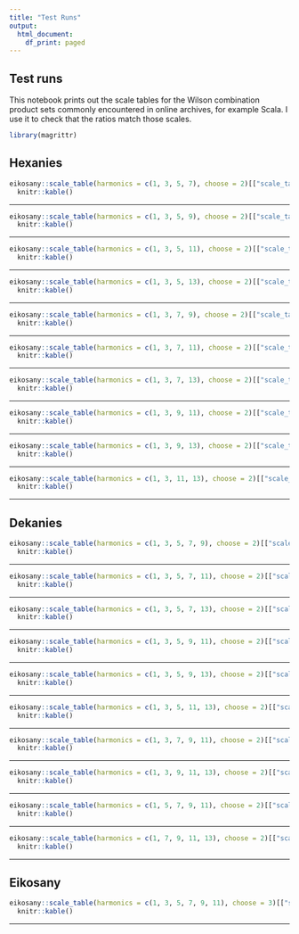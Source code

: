 ```yaml
---
title: "Test Runs"
output:
  html_document:
    df_print: paged
---
```


## Test runs

This notebook prints out the scale tables for the Wilson combination product
sets commonly encountered in online archives, for example Scala. I use it to
check that the ratios match those scales.

```r
library(magrittr)

```

## Hexanies

```r
eikosany::scale_table(harmonics = c(1, 3, 5, 7), choose = 2)[["scale_table"]] %>%
  knitr::kable()

```
* * * * *

```r
eikosany::scale_table(harmonics = c(1, 3, 5, 9), choose = 2)[["scale_table"]] %>%
  knitr::kable()

```
* * * * *

```r
eikosany::scale_table(harmonics = c(1, 3, 5, 11), choose = 2)[["scale_table"]] %>%
  knitr::kable()

```
* * * * *

```r
eikosany::scale_table(harmonics = c(1, 3, 5, 13), choose = 2)[["scale_table"]] %>%
  knitr::kable()

```
* * * * *

```r
eikosany::scale_table(harmonics = c(1, 3, 7, 9), choose = 2)[["scale_table"]] %>%
  knitr::kable()

```
* * * * *

```r
eikosany::scale_table(harmonics = c(1, 3, 7, 11), choose = 2)[["scale_table"]] %>%
  knitr::kable()

```
* * * * *

```r
eikosany::scale_table(harmonics = c(1, 3, 7, 13), choose = 2)[["scale_table"]] %>%
  knitr::kable()

```
* * * * *

```r
eikosany::scale_table(harmonics = c(1, 3, 9, 11), choose = 2)[["scale_table"]] %>%
  knitr::kable()

```
* * * * *

```r
eikosany::scale_table(harmonics = c(1, 3, 9, 13), choose = 2)[["scale_table"]] %>%
  knitr::kable()

```
* * * * *

```r
eikosany::scale_table(harmonics = c(1, 3, 11, 13), choose = 2)[["scale_table"]] %>%
  knitr::kable()

```
* * * * *

## Dekanies

```r
eikosany::scale_table(harmonics = c(1, 3, 5, 7, 9), choose = 2)[["scale_table"]] %>%
  knitr::kable()


```
* * * * *

```r
eikosany::scale_table(harmonics = c(1, 3, 5, 7, 11), choose = 2)[["scale_table"]] %>%
  knitr::kable()

```
* * * * *

```r
eikosany::scale_table(harmonics = c(1, 3, 5, 7, 13), choose = 2)[["scale_table"]] %>%
  knitr::kable()

```
* * * * *

```r
eikosany::scale_table(harmonics = c(1, 3, 5, 9, 11), choose = 2)[["scale_table"]] %>%
  knitr::kable()

```
* * * * *

```r
eikosany::scale_table(harmonics = c(1, 3, 5, 9, 13), choose = 2)[["scale_table"]] %>%
  knitr::kable()

```
* * * * *

```r
eikosany::scale_table(harmonics = c(1, 3, 5, 11, 13), choose = 2)[["scale_table"]] %>%
  knitr::kable()

```
* * * * *

```r
eikosany::scale_table(harmonics = c(1, 3, 7, 9, 11), choose = 2)[["scale_table"]] %>%
  knitr::kable()

```
* * * * *

```r
eikosany::scale_table(harmonics = c(1, 3, 9, 11, 13), choose = 2)[["scale_table"]] %>%
  knitr::kable()

```
* * * * *

```r
eikosany::scale_table(harmonics = c(1, 5, 7, 9, 11), choose = 2)[["scale_table"]] %>%
  knitr::kable()

```
* * * * *

```r
eikosany::scale_table(harmonics = c(1, 7, 9, 11, 13), choose = 2)[["scale_table"]] %>%
  knitr::kable()

```
* * * * *

## Eikosany

```r
eikosany::scale_table(harmonics = c(1, 3, 5, 7, 9, 11), choose = 3)[["scale_table"]] %>%
  knitr::kable()

```
* * * * *
